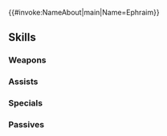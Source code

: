 {{#invoke:NameAbout|main|Name=Ephraim}}{{HeroPage Tabs}}
{{Hero Infobox
|Name=Ephraim
|Title=Sacred Twin Lord
|GrowthModifier=Gen 2
|WeaponType=Green Axe
|Origin=Fire Emblem: The Sacred Stones
|Gender=Male
|MoveType=Armored
|actorJP=八代拓
|actorEN=Greg Chun
|artist=ワダサチコ
|resplendentArtist=西木あれく
|additionDate=August 21, 2018
|releaseDate=August 21, 2018
|poolDate=September 14, 2018
|poolRarities=5
|TagID=総選挙エフラム
|InternalID=281
|Properties=brave,specRate_202008,resplendent,muspell
|cv1=7
|cv2=100200
|description=Prince of Renais who protects his kingdom in place of his deceased father, King Fado. He's taken to using one of the Sacred Twins relics from Grado—the black axe Garm. Appears in Fire Emblem: The Sacred Stones.
|resplendentStartTime=2023-12-25T07:00:00Z
|resplendentEndTime=2024-01-10T06:59:59Z
}}
{{Stats Page
|Lv1HP=22|Lv1ATK=10|Lv1SPD=5|Lv1DEF=11|Lv1RES=7
|GRHP=55|GRATK=65|GRSPD=50|GRDEF=60|GRRES=45
}}
==Skills==
===Weapons===
{{Weapons Table
|weapon1=Iron Axe
|weapon1Default=1
|weapon1Unlock=1
|weapon2=Steel Axe
|weapon2Default=3
|weapon2Unlock=2
|weapon3=Silver Axe
|weapon3Default=4
|weapon3Unlock=3
|weapon4=Garm
|weapon4Default=5
|weapon4Unlock=5
}}
===Assists===
{{Assists Table}}
===Specials===
{{Specials Table
|special1=Dragon Gaze
|special1Default=4
|special1Unlock=3
|special2=Draconic Aura
|special2Default=
|special2Unlock=4
}}
===Passives===
{{Passives Table
|passiveA1=Close Def 1
|passiveA2=Close Def 2
|passiveA3=Close Def 3
|passiveA1Unlock=1
|passiveA2Unlock=2
|passiveA3Unlock=4
|passiveB1=Special Fighter 1
|passiveB2=Special Fighter 2
|passiveB3=Special Fighter 3
|passiveB1Unlock=3
|passiveB2Unlock=4
|passiveB3Unlock=5
|passiveC1=Armor March 1
|passiveC2=Armor March 2
|passiveC3=Armor March 3
|passiveC1Unlock=3
|passiveC2Unlock=4
|passiveC3Unlock=5
}}
{{Heroes Navbox}}